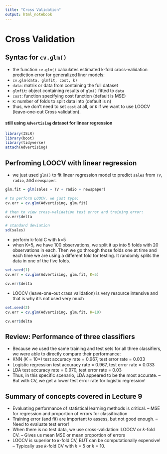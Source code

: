 ```yaml
---
title: "Cross Validation"
output: html_notebook
---
```


# Cross Validation

## Syntac for `cv.glm()`

- the function `cv.glm()` calculates estimated k-fold cross-validation prediction error for generalized liner models:
- `cv.glm(data, glmfit, cost, k)`
- `data`: matrix or data from containing the full dataset
- `glmfit`: object containing results of `glm()` fitted to `data`
- `cost`: function specifying cost function (default is MSE)
- `K`: number of folds to split data into (default is n)
- thus, we don't need to set `cost` at all, or `K` if we want to use LOOCV (leave-one-out Cross validation).

#### still using `Advertising` dataset for linear regression
```r
library(ISLR)
library(boot)
library(tidyverse)
attach(Advertising)
```

## Perfroming LOOCV with linear regression
- we just used `glm()` to fit linear regression model to predict `sales` from `TV`, `radio`, and `newspaper`:
```r
glm.fit = glm(sales ~ TV + radio + newspaper)

# to perform LOOCV, we just type:
cv.err = cv.glm(Advertising, glm.fit)

# then to view cross-validation test error and training error:
cv.err$delta

# standard deviation
sd(sales)
```

- perform k-fold C with k=5
- when K=5, we have 100 observations, we split it up into 5 folds with 20 observations in each. Then we go through those folds one at time and each time we are using a different fold for testing. It randomly splits the data in one of the five folds. 
```r
set.seed(1)
cv.err = cv.glm(Advertising, glm.fit, K=5)

cv.err$delta
```
- LOOCV (leave-one-out crass validation) is very resource intensive and that is why it's not used very much
```r
set.seed(2)
cv.err = cv.glm(Advertising, glm.fit, K=10)

cv.err$delta
```

## Review: Performance of three classifiers
- Because we used the same training and test sets for all three classifiers, we were able to directly compare their performance:
- KNN (𝐾 = 10*) test accuracy rate = 0.967, test error rate = 0.033 
- Logistic regression test accuracy rate = 0.967, test error rate = 0.033 
- LDA test accuracy rate = 0.970, test error rate = 0.03
- Thus, in this specific scenario, LDA appeared to be the most accurate. 
-- But with CV, we get a lower test error rate for logistic regression!

## Summary of concepts covered in Lecture 9
- Evaluating performance of statistical learning methods is critical. 
-- MSE for regression and proportion of errors for classification
- Training error (and fit) are important to assess, but not good enough. 
-- Need to evaluate test error!
- When there is no test data, we use cross-validation: LOOCV or 𝑘-fold CV. 
-- Gives us mean MSE or mean proportion of errors
- LOOCV is superior to 𝑘-fold CV, BUT can be computationally expensive! 
-- Typically use 𝑘-fold CV with 𝑘 = 5 or 𝑘 = 10.